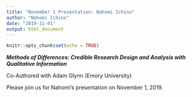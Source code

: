 ```yaml
---
title: "November 1 Presentation: Nahomi Ichino"
author: "Nahomi Ichino"
date: "2019-11-01"
output: html_document
---
```


```r
knitr::opts_chunk$set(echo = TRUE)
```

***Methods of Differences: Credible Research Design and Analysis with Qualitative Information***

Co-Authored with Adam Glynn (Emory University)

Please join us for Nahomi's presentation on November 1, 2019.